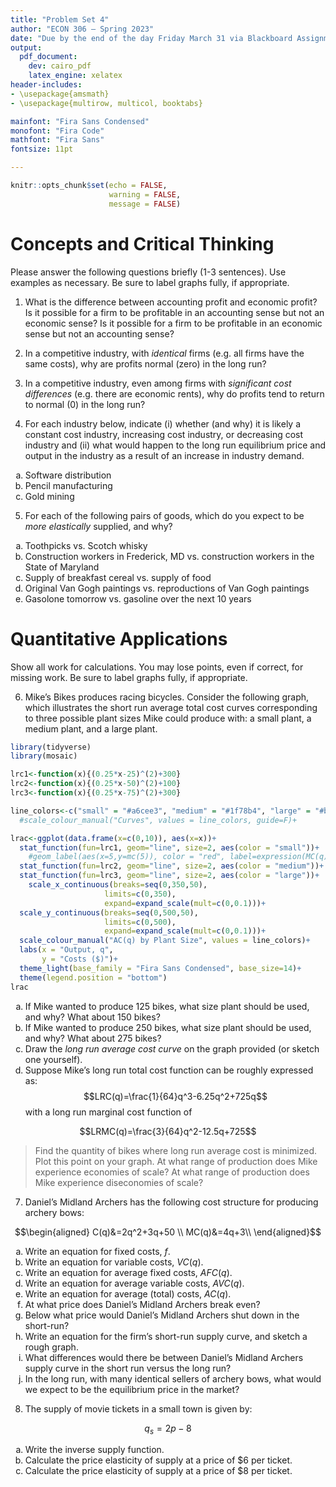 ```yaml
---
title: "Problem Set 4"
author: "ECON 306 — Spring 2023"
date: "Due by the end of the day Friday March 31 via Blackboard Assignments"
output:
  pdf_document:
    dev: cairo_pdf
    latex_engine: xelatex
header-includes:
- \usepackage{amsmath}
- \usepackage{multirow, multicol, booktabs}

mainfont: "Fira Sans Condensed"
monofont: "Fira Code"
mathfont: "Fira Sans"
fontsize: 11pt

---
```


```r
knitr::opts_chunk$set(echo = FALSE,
                      warning = FALSE,
                      message = FALSE)
```

# Concepts and Critical Thinking

Please answer the following questions briefly (1-3 sentences). Use examples as necessary. Be sure to label graphs fully, if appropriate.

1. What is the difference between accounting profit and economic profit? Is it possible for a firm to be profitable in an accounting sense but not an economic sense? Is it possible for a firm to be profitable in an economic sense but not an accounting sense? 

\vspace{2in}

2. In a competitive industry, with *identical* firms (e.g. all firms have the same costs), why are profits normal (zero) in the long run?

\clearpage

3. In a competitive industry, even among firms with *significant cost differences* (e.g. there are economic rents), why do profits tend to return to normal (0) in the long run?

\vspace{3in}


4. For each industry below, indicate (i) whether (and why) it is likely a constant cost industry, increasing cost industry, or decreasing cost industry and (ii) what would happen to the long run equilibrium price and output in the industry as a result of an increase in industry demand.

a. Software distribution
b. Pencil manufacturing
c. Gold mining

\clearpage 

5. For each of the following pairs of goods, which do you expect to be *more elastically* supplied, and why?

a. Toothpicks vs. Scotch whisky
b. Construction workers in Frederick, MD vs. construction workers in the State of Maryland
c. Supply of breakfast cereal vs. supply of food
d. Original Van Gogh paintings vs. reproductions of Van Gogh paintings
e. Gasolone tomorrow vs. gasoline over the next 10 years

\clearpage

# Quantitative Applications

Show all work for calculations. You may lose points, even if correct, for missing work. Be sure to label graphs fully, if appropriate.

6. Mike's Bikes produces racing bicycles. Consider the following graph, which illustrates the short run average total cost curves corresponding to three possible plant sizes Mike could produce with: a small plant, a medium plant, and a large plant.

```r
library(tidyverse)
library(mosaic)

lrc1<-function(x){(0.25*x-25)^(2)+300}
lrc2<-function(x){(0.25*x-50)^(2)+100}
lrc3<-function(x){(0.25*x-75)^(2)+300}

line_colors<-c("small" = "#a6cee3", "medium" = "#1f78b4", "large" = "#b2df8a")
  #scale_colour_manual("Curves", values = line_colors, guide=F)+

lrac<-ggplot(data.frame(x=c(0,10)), aes(x=x))+
  stat_function(fun=lrc1, geom="line", size=2, aes(color = "small"))+
    #geom_label(aes(x=5,y=mc(5)), color = "red", label=expression(MC(q)), size = 6)+
  stat_function(fun=lrc2, geom="line", size=2, aes(color = "medium"))+
  stat_function(fun=lrc3, geom="line", size=2, aes(color = "large"))+
    scale_x_continuous(breaks=seq(0,350,50),
                     limits=c(0,350),
                     expand=expand_scale(mult=c(0,0.1)))+
  scale_y_continuous(breaks=seq(0,500,50),
                     limits=c(0,500),
                     expand=expand_scale(mult=c(0,0.1)))+
  scale_colour_manual("AC(q) by Plant Size", values = line_colors)+
  labs(x = "Output, q",
       y = "Costs ($)")+
  theme_light(base_family = "Fira Sans Condensed", base_size=14)+
  theme(legend.position = "bottom")
lrac
```

a. If Mike wanted to produce 125 bikes, what size plant should be used, and why? What about 150 bikes?
b. If Mike wanted to produce 250 bikes, what size plant should be used, and why? What about 275 bikes?
c. Draw the *long run average cost curve* on the graph provided (or sketch one yourself).
d. Suppose Mike's long run total cost function can be roughly expressed as:  
$$LRC(q)=\frac{1}{64}q^3-6.25q^2+725q$$
	with a long run marginal cost function of 

$$LRMC(q)=\frac{3}{64}q^2-12.5q+725$$
 
> Find the quantity of bikes where long run average cost is minimized. Plot this point on your graph. At what range of production does Mike experience economies of scale? At what range of production does Mike experience diseconomies of scale?

\clearpage

7. Daniel's Midland Archers has the following cost structure for producing archery bows:

$$\begin{aligned}
C(q)&=2q^2+3q+50 \\	
MC(q)&=4q+3\\ \end{aligned}$$

a. Write an equation for fixed costs, $f$.
b. Write an equation for variable costs, $VC(q)$.
c. Write an equation for average fixed costs, $AFC(q)$.
d. Write an equation for average variable costs, $AVC(q)$.
e. Write an equation for average (total) costs, $AC(q)$.
f. At what price does Daniel's Midland Archers break even?
g. Below what price would Daniel's Midland Archers shut down in the short-run?
h. Write an equation for the firm's short-run supply curve, and sketch a rough graph.
i. What differences would there be between Daniel's Midland Archers supply curve in the short run versus the long run?
j. In the long run, with many identical sellers of archery bows, what would we expect to be the equilibrium price in the market?

\clearpage

8. The supply of movie tickets in a small town is given by: 

$$q_s=2p-8$$

a. Write the inverse supply function.
b. Calculate the price elasticity of supply at a price of $6 per ticket.
c. Calculate the price elasticity of supply at a price of $8 per ticket.